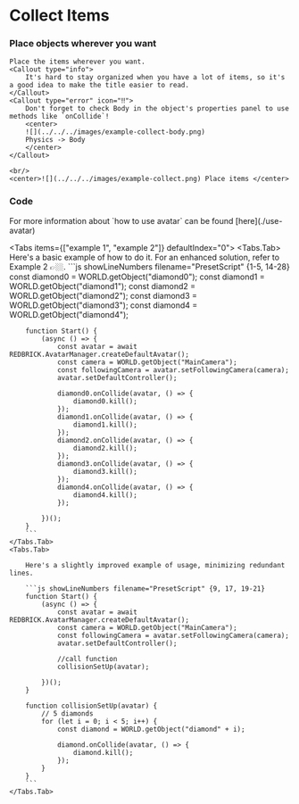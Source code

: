 
# Collect Items

<Steps>

### Place objects wherever you want

    Place the items wherever you want.
    <Callout type="info">
        It's hard to stay organized when you have a lot of items, so it's a good idea to make the title easier to read.
    </Callout>
    <Callout type="error" icon="‼️">
        Don't forget to check Body in the object's properties panel to use methods like `onCollide`!
        <center>
        ![](../../../images/example-collect-body.png)
        Physics -> Body
        </center>
    </Callout>

    <br/>
    <center>![](../../../images/example-collect.png) Place items </center>

### Code

<Callout type="info">
  For more information about `how to use avatar` can be found
  [here](./use-avatar)
</Callout>

<Tabs items={["example 1", "example 2"]} defaultIndex="0">
    <Tabs.Tab>
        <Callout type="info">
            Here's a basic example of how to do it. For an enhanced solution, refer to Example 2 👉🏼.
        </Callout>
        ```js showLineNumbers filename="PresetScript" {1-5, 14-28}
        const diamond0 = WORLD.getObject("diamond0");
        const diamond1 = WORLD.getObject("diamond1");
        const diamond2 = WORLD.getObject("diamond2");
        const diamond3 = WORLD.getObject("diamond3");
        const diamond4 = WORLD.getObject("diamond4");

        function Start() {
            (async () => {
                const avatar = await REDBRICK.AvatarManager.createDefaultAvatar();
                const camera = WORLD.getObject("MainCamera");
                const followingCamera = avatar.setFollowingCamera(camera);
                avatar.setDefaultController();

                diamond0.onCollide(avatar, () => {
                    diamond0.kill();
                });
                diamond1.onCollide(avatar, () => {
                    diamond1.kill();
                });
                diamond2.onCollide(avatar, () => {
                    diamond2.kill();
                });
                diamond3.onCollide(avatar, () => {
                    diamond3.kill();
                });
                diamond4.onCollide(avatar, () => {
                    diamond4.kill();
                });

            })();
        }
        ```
    </Tabs.Tab>
    <Tabs.Tab>

        Here's a slightly improved example of usage, minimizing redundant lines.

        ```js showLineNumbers filename="PresetScript" {9, 17, 19-21}
        function Start() {
            (async () => {
                const avatar = await REDBRICK.AvatarManager.createDefaultAvatar();
                const camera = WORLD.getObject("MainCamera");
                const followingCamera = avatar.setFollowingCamera(camera);
                avatar.setDefaultController();

                //call function
                collisionSetUp(avatar);

            })();
        }

        function collisionSetUp(avatar) {
            // 5 diamonds
            for (let i = 0; i < 5; i++) {
                const diamond = WORLD.getObject("diamond" + i);

                diamond.onCollide(avatar, () => {
                    diamond.kill();
                });
            }
        }
        ```
    </Tabs.Tab>

</Tabs>

</Steps>
